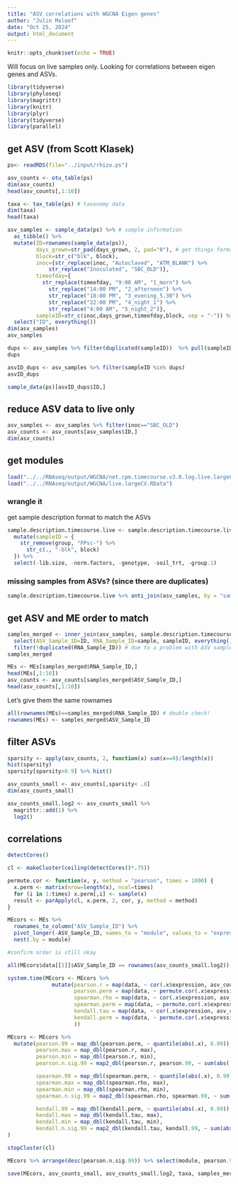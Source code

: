 ```yaml
---
title: "ASV correlations with WGCNA Eigen genes"
author: "Julin Maloof"
date: "Oct 25, 2024"
output: html_document
---
```


```r
knitr::opts_chunk$set(echo = TRUE)
```


Will focus on live samples only.  Looking for correlations between eigen genes and ASVs.


```r
library(tidyverse)
library(phyloseq)
library(magrittr)
library(knitr)
library(plyr)
library(tidyverse)
library(parallel)
```

## get ASV (from Scott Klasek)
```r
ps<- readRDS(file="../input/rhizo.ps")
```


```r
asv_counts <- otu_table(ps) 
dim(asv_counts)
head(asv_counts[,1:10])
```


```r
taxa <- tax_table(ps) # taxonomy data
dim(taxa)
head(taxa)
```


```r
asv_samples <- sample_data(ps) %>% # sample information
  as_tibble() %>%
  mutate(ID=rownames(sample_data(ps)),
         days_grown=str_pad(days_grown, 2, pad="0"), # get things formatted the same as the RNA names
         block=str_c("blk", block),
         inoc={str_replace(inoc, "Autoclaved", "ATM_BLANK") %>%
             str_replace("Inoculated", "SBC_OLD")},
         timeofday={
           str_replace(timeofday, "9:00 AM", "1_morn") %>%
             str_replace("14:00 PM", "2_afternoon") %>%
             str_replace("18:00 PM", "3_evening_5.30") %>%
             str_replace("22:00 PM", "4_night_1") %>%
             str_replace("4:00 AM", "5_night_2")},
         sampleID=str_c(inoc,days_grown,timeofday,block, sep = "-")) %>%
  select("ID", everything())
dim(asv_samples)
asv_samples
```

```r
dups <- asv_samples %>% filter(duplicated(sampleID))  %>% pull(sampleID) 
dups
```


```r
asvID_dups <- asv_samples %>% filter(sampleID %in% dups)
asvID_dups
```

```r
sample_data(ps)[asvID_dups$ID,] 
```


## reduce ASV data to live only

```r
asv_samples <- asv_samples %>% filter(inoc=="SBC_OLD")
asv_counts <- asv_counts[asv_samples$ID,]
dim(asv_counts)
```


## get modules

```r
load("../../RNAseq/output/WGCNA/net.cpm.timecourse.v3.0.log.live.largeCV.Rdata") # not needed?
load("../../RNAseq/output/WGCNA/live.largeCV.RData")
```

### wrangle it

get sample description format to match the ASVs
```r
sample.description.timecourse.live <- sample.description.timecourse.live %>%
  mutate(sampleID = {
    str_remove(group, "FPsc-") %>%
      str_c(., "-blk", block)
  }) %>%
  select(-lib.size, -norm.factors, -genotype, -soil_trt, -group.1)
```

### missing samples from ASVs? (since there are duplicates)

```r
sample.description.timecourse.live %>% anti_join(asv_samples, by = "sampleID")
```


## get ASV and ME order to match

```r
samples_merged <- inner_join(asv_samples, sample.description.timecourse.live, by = "sampleID") %>%
  select(ASV_Sample_ID=ID, RNA_Sample_ID=sample, sampleID, everything()) %>%
  filter(!duplicated(RNA_Sample_ID)) # due to a problem with ASV sample description. hopefully can be resolved.
samples_merged
```


```r
MEs <- MEs[samples_merged$RNA_Sample_ID,]
head(MEs[,1:10])
asv_counts <- asv_counts[samples_merged$ASV_Sample_ID,]
head(asv_counts[,1:10])
```

Let's give them the same rownames
```r
all(rownames(MEs)==samples_merged$RNA_Sample_ID) # double check!
rownames(MEs) <- samples_merged$ASV_Sample_ID
```


## filter ASVs
```r
sparsity <- apply(asv_counts, 2, function(x) sum(x==0)/length(x))
hist(sparsity)
sparsity[sparsity>0.9] %>% hist()
```

```r
asv_counts_small <- asv_counts[,sparsity< .8]
dim(asv_counts_small)

asv_counts_small.log2 <- asv_counts_small %>% 
  magrittr::add(1) %>%
  log2() 


```

## correlations

```r

detectCores()

cl <- makeCluster(ceiling(detectCores()*.75))

permute.cor <- function(x, y, method = "pearson", times = 1000) {
  x.perm <- matrix(nrow=length(x), ncol=times)
  for (i in 1:times) x.perm[,i] <- sample(x)
  result <- parApply(cl, x.perm, 2, cor, y, method = method)
}

MEcors <- MEs %>%
  rownames_to_column("ASV_Sample_ID") %>%
  pivot_longer(-ASV_Sample_ID, names_to = "module", values_to = "expression",cols_vary = "slowest") %>%
  nest(.by = module)

#confirm order is still okay

all(MEcors$data[[1]]$ASV_Sample_ID == rownames(asv_counts_small.log2))

system.time(MEcors <- MEcors %>%
              mutate(pearson.r = map(data, ~ cor(.x$expression, asv_counts_small.log2)),
                     pearson.perm = map(data, ~ permute.cor(.x$expression, asv_counts_small.log2, method = "pearson")),
                     spearman.rho = map(data, ~ cor(.x$expression, asv_counts_small.log2, method = "spearman")),
                     spearman.perm = map(data, ~ permute.cor(.x$expression, asv_counts_small.log2, method = "spearman")),
                     kendall.tau = map(data, ~ cor(.x$expression, asv_counts_small.log2, method = "kendall")),
                     kendall.perm = map(data, ~ permute.cor(.x$expression, asv_counts_small.log2, method = "kendall")),
                     ))

MEcors <- MEcors %>%
  mutate(pearson.99 = map_dbl(pearson.perm, ~ quantile(abs(.x), 0.99)),
         pearson.max = map_dbl(pearson.r, max),
         pearson.min = map_dbl(pearson.r, min),
         pearson.n.sig.99 = map2_dbl(pearson.r, pearson.99, ~ sum(abs(.x) > .y)),

         spearman.99 = map_dbl(spearman.perm, ~ quantile(abs(.x), 0.99)),
         spearman.max = map_dbl(spearman.rho, max),
         spearman.min = map_dbl(spearman.rho, min),
         spearman.n.sig.99 = map2_dbl(spearman.rho, spearman.99, ~ sum(abs(.x) > .y)),

         kendall.99 = map_dbl(kendall.perm, ~ quantile(abs(.x), 0.99)),
         kendall.max = map_dbl(kendall.tau, max),
         kendall.min = map_dbl(kendall.tau, min),
         kendall.n.sig.99 = map2_dbl(kendall.tau, kendall.99, ~ sum(abs(.x) > .y)),
)

stopCluster(cl)

MEcors %>% arrange(desc(pearson.n.sig.99)) %>% select(module, pearson.99:last_col())
```

```r
save(MEcors, asv_counts_small, asv_counts_small.log2, taxa, samples_merged, file = "../output/ME_ASV_cors_live.Rdata")
```

